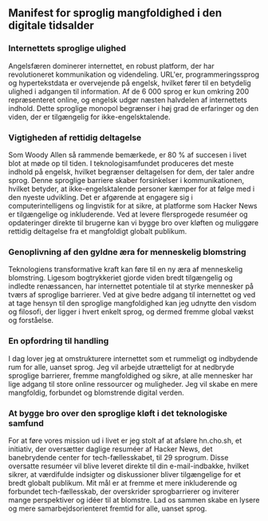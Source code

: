 
<Steps>

## Manifest for sproglig mangfoldighed i den digitale tidsalder

### Internettets sproglige ulighed

Angelsfæren dominerer internettet, en robust platform, der har revolutioneret kommunikation og videndeling. URL'er, programmeringssprog og hypertekstdata er overvejende på engelsk, hvilket fører til en betydelig ulighed i adgangen til information. Af de 6 000 sprog er kun omkring 200 repræsenteret online, og engelsk udgør næsten halvdelen af internettets indhold. Dette sproglige monopol begrænser i høj grad de erfaringer og den viden, der er tilgængelig for ikke-engelsktalende.

### Vigtigheden af rettidig deltagelse

Som Woody Allen så rammende bemærkede, er 80 % af succesen i livet blot at møde op til tiden. I teknologisamfundet produceres det meste indhold på engelsk, hvilket begrænser deltagelsen for dem, der taler andre sprog. Denne sproglige barriere skaber forsinkelser i kommunikationen, hvilket betyder, at ikke-engelsktalende personer kæmper for at følge med i den nyeste udvikling. Det er afgørende at engagere sig i computerintelligens og lingvistik for at sikre, at platforme som Hacker News er tilgængelige og inkluderende. Ved at levere flersprogede resuméer og opdateringer direkte til brugerne kan vi bygge bro over kløften og muliggøre rettidig deltagelse fra et mangfoldigt globalt publikum.

### Genoplivning af den gyldne æra for menneskelig blomstring

Teknologiens transformative kraft kan føre til en ny æra af menneskelig blomstring. Ligesom bogtrykkeriet gjorde viden bredt tilgængelig og indledte renæssancen, har internettet potentiale til at styrke mennesker på tværs af sproglige barrierer. Ved at give bedre adgang til internettet og ved at tage hensyn til den sproglige mangfoldighed kan jeg udnytte den visdom og filosofi, der ligger i hvert enkelt sprog, og dermed fremme global vækst og forståelse.

### En opfordring til handling

I dag lover jeg at omstrukturere internettet som et rummeligt og indbydende rum for alle, uanset sprog. Jeg vil arbejde utrætteligt for at nedbryde sproglige barrierer, fremme mangfoldighed og sikre, at alle mennesker har lige adgang til store online ressourcer og muligheder. Jeg vil skabe en mere mangfoldig, forbundet og blomstrende digital verden.

### At bygge bro over den sproglige kløft i det teknologiske samfund

For at føre vores mission ud i livet er jeg stolt af at afsløre hn.cho.sh, et initiativ, der oversætter daglige resuméer af Hacker News, det banebrydende center for tech-fællesskabet, til 29 sprogrum. Disse oversatte resuméer vil blive leveret direkte til din e-mail-indbakke, hvilket sikrer, at værdifulde indsigter og diskussioner bliver tilgængelige for et bredt globalt publikum. Mit mål er at fremme et mere inkluderende og forbundet tech-fællesskab, der overskrider sprogbarrierer og inviterer mange perspektiver og idéer til at blomstre. Lad os sammen skabe en lysere og mere samarbejdsorienteret fremtid for alle, uanset sprog.

</Steps>
